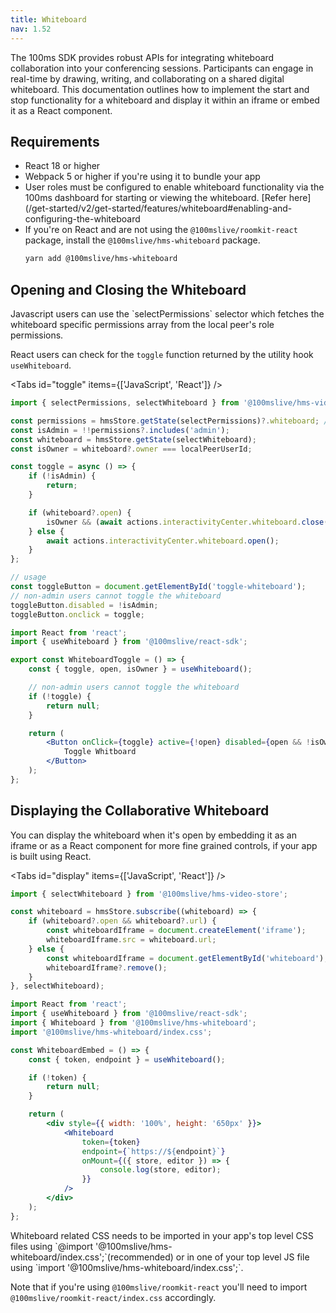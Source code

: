 ```yaml
---
title: Whiteboard
nav: 1.52
---
```


The 100ms SDK provides robust APIs for integrating whiteboard collaboration into your conferencing sessions. Participants can engage in real-time by drawing, writing, and collaborating on a shared digital whiteboard. This documentation outlines how to implement the start and stop functionality for a whiteboard and display it within an iframe or embed it as a React component.

## Requirements

-   React 18 or higher
-   Webpack 5 or higher if you're using it to bundle your app
-   User roles must be configured to enable whiteboard functionality via the 100ms dashboard for starting or viewing the whiteboard. [Refer here](/get-started/v2/get-started/features/whiteboard#enabling-and-configuring-the-whiteboard
-   If you're on React and are not using the `@100mslive/roomkit-react` package, install the `@100mslive/hms-whiteboard` package.
    ```bash
    yarn add @100mslive/hms-whiteboard
    ```

## Opening and Closing the Whiteboard

<Note type="warning" title="How to know if a role is allowed to open/close whiteboard">
  Javascript users can use the `selectPermissions` selector which fetches the whiteboard specific permissions array from the local peer's role permissions.

React users can check for the `toggle` function returned by the utility hook `useWhiteboard`.

</Note>

<Tabs id="toggle" items={['JavaScript', 'React']} />

<Tab id='toggle-0'>

```js
import { selectPermissions, selectWhiteboard } from '@100mslive/hms-video-store';

const permissions = hmsStore.getState(selectPermissions)?.whiteboard; // Array<'read' | 'write' | 'admin'>
const isAdmin = !!permissions?.includes('admin');
const whiteboard = hmsStore.getState(selectWhiteboard);
const isOwner = whiteboard?.owner === localPeerUserId;

const toggle = async () => {
    if (!isAdmin) {
        return;
    }

    if (whiteboard?.open) {
        isOwner && (await actions.interactivityCenter.whiteboard.close());
    } else {
        await actions.interactivityCenter.whiteboard.open();
    }
};

// usage
const toggleButton = document.getElementById('toggle-whiteboard');
// non-admin users cannot toggle the whiteboard
toggleButton.disabled = !isAdmin;
toggleButton.onclick = toggle;
```

</Tab>

<Tab  id='toggle-1'>

```jsx
import React from 'react';
import { useWhiteboard } from '@100mslive/react-sdk';

export const WhiteboardToggle = () => {
    const { toggle, open, isOwner } = useWhiteboard();

    // non-admin users cannot toggle the whiteboard
    if (!toggle) {
        return null;
    }

    return (
        <Button onClick={toggle} active={!open} disabled={open && !isOwner}>
            Toggle Whitboard
        </Button>
    );
};
```

</Tab>

## Displaying the Collaborative Whiteboard

You can display the whiteboard when it's open by embedding it as an iframe or as a React component for more fine grained controls, if your app is built using React.

<Tabs id="display" items={['JavaScript', 'React']} />

<Tab id='display-0'>

```js
import { selectWhiteboard } from '@100mslive/hms-video-store';

const whiteboard = hmsStore.subscribe((whiteboard) => {
    if (whiteboard?.open && whiteboard?.url) {
        const whiteboardIframe = document.createElement('iframe');
        whiteboardIframe.src = whiteboard.url;
    } else {
        const whiteboardIframe = document.getElementById('whiteboard');
        whiteboardIframe?.remove();
    }
}, selectWhiteboard);
```

</Tab>

<Tab  id='display-1'>

```jsx
import React from 'react';
import { useWhiteboard } from '@100mslive/react-sdk';
import { Whiteboard } from '@100mslive/hms-whiteboard';
import '@100mslive/hms-whiteboard/index.css';

const WhiteboardEmbed = () => {
    const { token, endpoint } = useWhiteboard();

    if (!token) {
        return null;
    }

    return (
        <div style={{ width: '100%', height: '650px' }}>
            <Whiteboard
                token={token}
                endpoint={`https://${endpoint}`}
                onMount={({ store, editor }) => {
                    console.log(store, editor);
                }}
            />
        </div>
    );
};
```

</Tab>

<Note type="warning" title="CSS Styling required for Whiteboard">
  Whiteboard related CSS needs to be imported in your app's top level CSS files using `@import '@100mslive/hms-whiteboard/index.css';`(recommended) or in one of your top level JS file using `import '@100mslive/hms-whiteboard/index.css';`.

Note that if you're using `@100mslive/roomkit-react` you'll need to import `@100mslive/roomkit-react/index.css` accordingly.

</Note>
